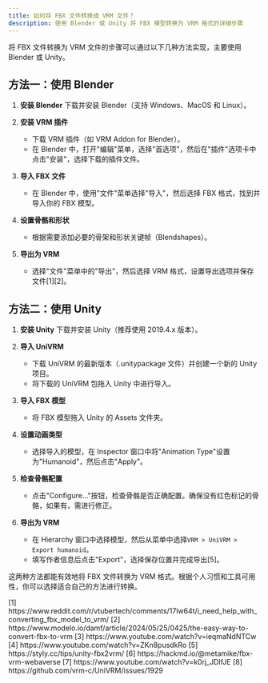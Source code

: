 ```yaml
---
title: 如何将 FBX 文件转换成 VRM 文件？
description: 使用 Blender 或 Unity 将 FBX 模型转换为 VRM 格式的详细步骤
---
```


将 FBX 文件转换为 VRM 文件的步骤可以通过以下几种方法实现，主要使用 Blender 或 Unity。

## 方法一：使用 Blender

1. **安装 Blender**
   下载并安装 Blender（支持 Windows、MacOS 和 Linux）。

2. **安装 VRM 插件**
   - 下载 VRM 插件（如 VRM Addon for Blender）。
   - 在 Blender 中，打开"编辑"菜单，选择"首选项"，然后在"插件"选项卡中点击"安装"，选择下载的插件文件。

3. **导入 FBX 文件**
   - 在 Blender 中，使用"文件"菜单选择"导入"，然后选择 FBX 格式，找到并导入你的 FBX 模型。

4. **设置骨骼和形状**
   - 根据需要添加必要的骨架和形状关键帧（Blendshapes）。

5. **导出为 VRM**
   - 选择"文件"菜单中的"导出"，然后选择 VRM 格式，设置导出选项并保存文件[1][2]。

## 方法二：使用 Unity

1. **安装 Unity**
   下载并安装 Unity（推荐使用 2019.4.x 版本）。

2. **导入 UniVRM**
   - 下载 UniVRM 的最新版本（.unitypackage 文件）并创建一个新的 Unity 项目。
   - 将下载的 UniVRM 包拖入 Unity 中进行导入。

3. **导入 FBX 模型**
   - 将 FBX 模型拖入 Unity 的 Assets 文件夹。

4. **设置动画类型**
   - 选择导入的模型，在 Inspector 窗口中将"Animation Type"设置为"Humanoid"，然后点击"Apply"。

5. **检查骨骼配置**
   - 点击"Configure…"按钮，检查骨骼是否正确配置。确保没有红色标记的骨骼，如果有，需进行修正。

6. **导出为 VRM**
   - 在 Hierarchy 窗口中选择模型，然后从菜单中选择`VRM > UniVRM > Export humanoid`。
   - 填写作者信息后点击"Export"，选择保存位置并完成导出[5]。

这两种方法都能有效地将 FBX 文件转换为 VRM 格式。根据个人习惯和工具可用性，你可以选择适合自己的方法进行转换。

<Accordion title="参考资料">
  [1] https://www.reddit.com/r/vtubertech/comments/17lw64t/i_need_help_with_converting_fbx_model_to_vrm/  
  [2] https://www.modelo.io/damf/article/2024/05/25/0425/the-easy-way-to-convert-fbx-to-vrm  
  [3] https://www.youtube.com/watch?v=ieqmaNdNTCw  
  [4] https://www.youtube.com/watch?v=ZKn8pusdkRo  
  [5] https://styly.cc/tips/unity-fbx2vrm/  
  [6] https://hackmd.io/@metamike/fbx-vrm-webaverse  
  [7] https://www.youtube.com/watch?v=k0rj_JDIfJE  
  [8] https://github.com/vrm-c/UniVRM/issues/1929
</Accordion>
